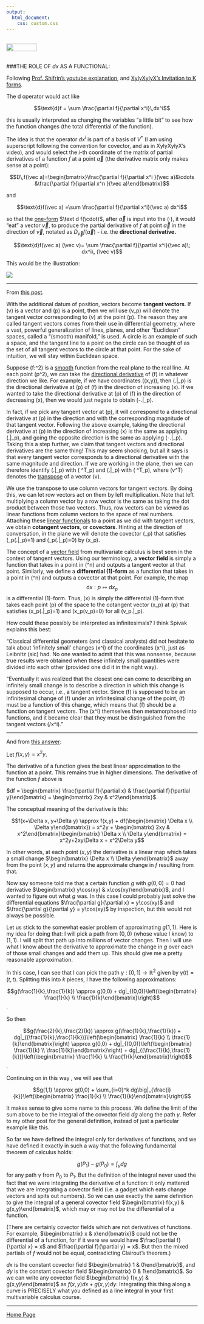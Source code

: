 ```yaml
---
output: 
  html_document:
    css: custom.css
---
```


<br>
<a href="http://rinterested.github.io/statistics/index.html">
<img HEIGHT="20" WIDTH="80" src="https://cloud.githubusercontent.com/assets/9312897/10556783/a27a26fa-745c-11e5-9b1a-2d5bd737387a.PNG"></a>
<br><br>

###THE ROLE OF $dx$ AS A FUNCTIONAL:
<br>

Following [Prof. Shifrin's youtube explanation](https://youtu.be/Rci22jC_pS8), and [XylyXylyX's Invitation to K forms](https://youtu.be/yvH1ECuc7YU).

The $\text{d}$ operator would act like

$$\text{d}f = \sum \frac{\partial f}{\partial x^i}\,dx^i$$


this is usually interpreted as changing the variables "a little bit" to see how the function changes (the total differential of the function).

The idea is that the operator $dx^i$ is part of a basis of $V^*$ (I am using superscript following the convention for covector, and as in XylyXylyX's video), and would select the $i$-th coordinate of the matrix of partial derivatives of a function $f$ at a point $\vec a$ (the derivative matrix only makes sense at a point):

$$D\,f(\vec a)=\begin{bmatrix}\frac{\partial f}{\partial x^i }(\vec a)&\cdots &\frac{\partial f}{\partial x^n }(\vec a)\end{bmatrix}$$

and

$$\text{d}f(\vec a) =\sum \frac{\partial f}{\partial x^i}(\vec a) dx^i$$

so that the [one-form](https://en.wikipedia.org/wiki/One-form) $\text d f(\cdot)$, after $\vec a$ is input into the $(\cdot),$ it would "eat" a vector $\vec v,$ to produce the partial derivative of $f$ at point $\vec a$ in the direction of $\vec v,$ notated as $D_{\vec v} f(\vec a)$ - i.e. the **directional derivative.** 

$$\text{d}f(\vec a) (\vec v)= \sum \frac{\partial f}{\partial x^i}(\vec a)\; dx^i\, (\vec v)$$




This would be the illustration:


<img src="https://user-images.githubusercontent.com/9312897/30996914-36eea4ca-a492-11e7-8f79-ec7a4150779b.png">



---

From [this post](http://math.blogoverflow.com/2014/11/03/more-than-infinitesimal-what-is-dx/).

<p>With the additional datum of position, vectors become <strong>tangent vectors</strong>. If \(v\) is a vector and \(p\) is a point, then we will use \(v_p\) will denote the tangent vector corresponding to \(v\) at the point \(p\). The reason they are called tangent vectors comes from their use in differential geometry, where a vast, powerful generalization of lines, planes, and other &#8220;Euclidean&#8221; spaces, called a &#8220;(smooth) manifold,&#8221; is used. A circle is an example of such a space, and the tangent line to a point on the circle can be thought of as the set of all tangent vectors to the circle at that point. For the sake of intuition, we will stay within Euclidean space.</p>

<p>Suppose \(f:\mathbb{R}^2\to\mathbb{R}\) is a <a href="http://en.wikipedia.org/wiki/Smoothness">smooth</a> function from the real plane to the real line. At each point \(p\in\mathbb{R}^2\), we can take the <a href="http://en.wikipedia.org/wiki/Directional_derivative">directional derivative</a> of \(f\) in whatever direction we like. For example, if we have coordinates \((x,y)\), then \(\left.\frac{\partial f}{\partial x}\right|_p\) is the directional derivative at \(p\) of \(f\) in the direction of increasing \(x\). If we wanted to take the directional derivative at \(p\) of \(f\) in the direction of decreasing \(x\), then we would just negate to obtain  \(-\left.\frac{\partial f}{\partial x}\right|_p\).</p>

<p>In fact, if we pick any tangent vector at \(p\), it will correspond to a directional derivative at \(p\) in the direction and with the corresponding magnitude of that tangent vector. Following the above example, taking the directional derivative at \(p\) in the direction of increasing \(x\) is the same as applying \(\left.\frac{\partial}{\partial x}\right|_p\), and going the opposite direction is the same as applying \(-\left.\frac{\partial}{\partial x}\right|_p\). Taking this a step further, we claim that tangent vectors and directional derivatives are the same thing! This may seem shocking, but all it says is that every tangent vector corresponds to a directional derivative with the same magnitude and direction. If we are working in the plane, then we can therefore identify \(\left.\frac{\partial}{\partial x}\right|_p\) with \(\begin{bmatrix}1 & 0\end{bmatrix}^T_p\) and \(\left.\frac{\partial}{\partial y}\right|_p\) with \(\begin{bmatrix} 0 & 1\end{bmatrix}^T_p\), where \(v^T\) denotes the <a href="http://en.wikipedia.org/wiki/Transpose">transpose</a> of a vector \(v\).</p>

<p>We use the transpose to use column vectors for tangent vectors. By doing this, we can let row vectors act on them by left multiplication. Note that left multiplying a column vector by a row vector is the same as taking the dot product between those two vectors. Thus, row vectors can be viewed as linear functions from column vectors to the space of real numbers. Attaching these <a href="http://en.wikipedia.org/wiki/Dual_space">linear functionals</a> to a point as we did with tangent vectors, we obtain <strong>cotangent vectors</strong>, or <strong>covectors</strong>. Hinting at the direction of conversation, in the plane we will denote the covector \(\alpha_p\) that satisfies \(\alpha_p\left(\left.\frac{\partial}{\partial x}\right|_p\right)=1\) and \(\alpha_p\left(\left.\frac{\partial}{\partial y}\right|_p\right)=0\) by \(\mathrm{d}x_p\).</p>

<p>The concept of a <a href="http://en.wikipedia.org/wiki/Vector_field">vector field</a> from multivariate calculus is best seen in the context of tangent vectors. Using our terminology, a <strong>vector field</strong> is simply a function that takes in a point in \(\mathbb{R}^n\) and outputs a tangent vector at that point. Similarly, we define a <strong>differential \(1\)-form</strong> as a function that takes in a point in \(\mathbb{R}^n\) and outputs a covector at that point. For example, the map $$\mathrm{d}x:p\mapsto\mathrm{d}x_p$$ is a differential \(1\)-form. Thus, \(\mathrm{d}x\) is simply the differential \(1\)-form that takes each point \(p\) of the space to the cotangent vector \(\mathrm{d}x_p\) at \(p\) that satisfies \(\mathrm{d}x_p\left(\left.\frac{\partial}{\partial x}\right|_p\right)=1\) and \(\mathrm{d}x_p(v_p)=0\) for all \(v_p\not\in\left\langle\left.\frac{\partial}{\partial x}\right|_p\right\rangle\).</p>

<p>How could these possibly be interpreted as infinitesimals? I think Spivak explains this best:</p>

<p>&#8220;Classical differential geometers (and classical analysts) did not hesitate to talk about &#8216;infinitely small&#8217; changes \(\mathrm{d}x^i\) of the coordinates \(x^i\), just as Leibnitz (sic) had. No one wanted to admit that this was nonsense, because true results were obtained when these infinitely small quantities were divided into each other (provided one did it in the right way).</p>

<p>&#8220;Eventually it was realized that the closest one can come to describing an infinitely small change is to describe a direction in which this change is supposed to occur, i.e., a tangent vector. Since \(\mathrm{d}f\) is supposed to be an infinitesimal change of \(f\) under an infinitesimal change of the point, \(\mathrm{d}f\) must be a function of this change, which means that \(\mathrm{d}f\) should be a function on tangent vectors. The \(\mathrm{d}x^i\) themselves then metamorphosed into functions, and it became clear that they must be distinguished from the tangent vectors \(\partial/\partial x^i\).&#8221; </p>


---

And from [this answer](https://math.stackexchange.com/a/664725/152225):


Let $f(x,y) = x^2y$.

The derivative of a function gives the best linear approximation to the function at a point.  This remains true in higher dimensions.  The derivative of the function $f$ above is 

$df = \begin{bmatrix} \frac{\partial f}{\partial x} & \frac{\partial f}{\partial y}\end{bmatrix} = \begin{bmatrix} 2xy & x^2\end{bmatrix}$.

The conceptual meaning of the derivative is this:  

$$f(x+\Delta x, y+\Delta y) \approx f(x,y) + df(\begin{bmatrix} \Delta x \\ \Delta y\end{bmatrix}) = x^2y + \begin{bmatrix} 2xy & x^2\end{bmatrix}\begin{bmatrix} \Delta x \\ \Delta y\end{bmatrix}  = x^2y+2xy\Delta x + x^2\Delta y$$

In other words, at each point $(x,y)$ the derivative is a linear map which takes a small change $\begin{bmatrix} \Delta x \\ \Delta y\end{bmatrix}$ away from the point $(x,y)$ and returns the approximate change in $f$ resulting from that.

Now say someone told me that a certain function $g$ with $g(0,0)=0$ had derivative $\begin{bmatrix} y\cos(xy) & x\cos(xy)\end{bmatrix}$, and I wanted to figure out what $g$ was.  In this case I could probably just solve the differential equations $\frac{\partial g}{\partial x} = y\cos(xy)$ and $\frac{\partial g}{\partial y} = y\cos(xy)$ by inspection, but this would not always be possible.

Let us stick to the somewhat easier problem of approximating $g(1,1)$.  Here is my idea for doing that:  I will pick a path from $(0,0)$ (whose value I know) to $(1,1)$.  I will split that path up into millions of vector changes.  Then I will use what I know about the derivative to approximate the change in $g$ over each of those small changes and add them up.  This should give me a pretty reasonable approximation.

In this case, I can see that I can pick the path $\gamma:[0,1] \to \mathbb{R}^2$ given by $\gamma(t) = (t,t)$.  Splitting this into $k$ pieces, I have the following approximations:

$$g(\frac{1}{k},\frac{1}{k}) \approx g(0,0) + dg|_{(0,0)}\left(\begin{bmatrix} \frac{1}{k} \\ \frac{1}{k}\end{bmatrix}\right)$$. 

So then 

$$g(\frac{2}{k},\frac{2}{k}) \approx g(\frac{1}{k},\frac{1}{k}) + dg|_{(\frac{1}{k},\frac{1}{k})}\left(\begin{bmatrix} \frac{1}{k} \\ \frac{1}{k}\end{bmatrix}\right) \approx g(0,0) + dg|_{(0,0)}\left(\begin{bmatrix} \frac{1}{k} \\ \frac{1}{k}\end{bmatrix}\right) + dg|_{(\frac{1}{k},\frac{1}{k})}\left(\begin{bmatrix} \frac{1}{k} \\ \frac{1}{k}\end{bmatrix}\right)$$.

Continuing on in this way , we will see that 

$$g(1,1) \approx g(0,0) + \sum_{i=0}^k dg\big|_{\frac{i}{k}}\left(\begin{bmatrix} \frac{1}{k} \\ \frac{1}{k}\end{bmatrix}\right)$$

It makes sense to give some name to this process.  We define the limit of the sum above to be the integral of the covector field $dg$ along the path $\gamma$.  Refer to my other post for the general definition, instead of just a particular example like this.

So far we have defined the integral only for derivatives of functions, and we have defined it exactly in such a way that the following fundamental theorem of calculus holds:

$$g(P_1) - g(P_0) = \int_\gamma dg$$ for any path $\gamma$ from $P_0$ to $P_1$.  But the definition of the integral never used the fact that we were integrating the derivative of a function:  it only mattered that we are integrating a covector field (i.e. a gadget which eats change vectors and spits out numbers).  So we can use exactly the same definition to give the integral of a general covector field $\begin{bmatrix} f(x,y) & g(x,y)\end{bmatrix}$, which may or may not be the differential of a function.  

(There are certainly covector fields which are not derivatives of functions.  For example, $\begin{bmatrix} x & x\end{bmatrix}$ could not be the differential of a function, for if it were we would have $\frac{\partial f}{\partial x} = x$ and $\frac{\partial f}{\partial y} = x$.  But then the mixed partials of $f$ would not be equal, contradicting Clairout's theorem.)

$dx$ is the constant covector field $\begin{bmatrix} 1 & 0\end{bmatrix}$, and $dy$ is the constant covector field $\begin{bmatrix} 0 & 1\end{bmatrix}$.  So we can write any covector field $\begin{bmatrix} f(x,y) & g(x,y)\end{bmatrix}$ as $f(x,y)dx + g(x,y)dy$.  Integrating this thing along a curve is PRECISELY what you defined as a line integral in your first multivariable calculus course.  


---

<a href="http://rinterested.github.io/statistics/index.html">Home Page</a>
